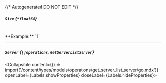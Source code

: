 {/* Autogenerated DO NOT EDIT  */}

##### `Size` *{`*float64`}*
<br/>
**Example:** `1`

---
##### `Server` *{`[]operations.GetServerListServer`}*
<Collapsible content={() => import('/content/types/models/operations/get_server_list_server/go.mdx')} openLabel={Labels.showProperties} closeLabel={Labels.hideProperties}>
</Collapsible>


